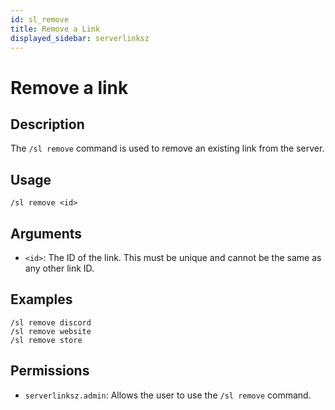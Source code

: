 ```yaml
---
id: sl_remove
title: Remove a Link
displayed_sidebar: serverlinksz
---
```


# Remove a link

## Description

The `/sl remove` command is used to remove an existing link from the server.

## Usage

```plaintext
/sl remove <id>
```

## Arguments
- `<id>`: The ID of the link. This must be unique and cannot be the same as any other link ID.

## Examples

```plaintext
/sl remove discord
/sl remove website
/sl remove store
```

## Permissions

- `serverlinksz.admin`: Allows the user to use the `/sl remove` command.